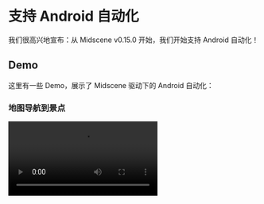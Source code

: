 # 支持 Android 自动化

我们很高兴地宣布：从 Midscene v0.15.0 开始，我们开始支持 Android 自动化！

## Demo

这里有一些 Demo，展示了 Midscene 驱动下的 Android 自动化：

### 地图导航到景点

<video src="https://lf3-static.bytednsdoc.com/obj/eden-cn/nupipfups/Midscene/android-maps.mp4" controls/>

### Twitter 自动点赞

<video src="https://lf3-static.bytednsdoc.com/obj/eden-cn/nupipfups/Midscene/android-twitter.mp4" controls/>

## 适配所有的应用

对于我们的开发者来说，你只需要 adb 和一个视觉语言（visual language, VL）模型服务。所有的准备工作就做好了！

在运行期，我们利用 VL 模型的视觉定位能力来定位屏幕上的目标元素。因此，无论是原生 App 还是 Hybrid App 中的 webview，它都无关紧要。开发者可以编写自动化脚本，而无需担心 App 本身的技术栈。

## 引入 Midscene 的全部特性

当使用 Midscene 进行 Web 自动化时，我们的用户喜欢使用我们的 Playground 和运行报告能力。现在，我们已经将这些特性引入到 Android 自动化中！

### 使用 Playground 来试用 Android 自动化，而不需要写任何代码

<video src="https://lf3-static.bytednsdoc.com/obj/eden-cn/nupipfups/Midscene/android-playground-lark-en.mp4" poster="/blog/android-playground-lark-poster-en.png" controls/>

### 使用报告重放整个过程

<video src="https://lf3-static.bytednsdoc.com/obj/eden-cn/nupipfups/Midscene/android-ebay.mp4" controls/>

### 使用 YAML 文件编写自动化脚本

```yaml 
# search headphone on ebay, extract the items info into a json file, and assert the shopping cart icon

android:
  deviceId: s4ey59ytbitot4yp

tasks:
  - name: search headphones
    flow:
      - aiAction: open browser and navigate to ebay.com
      - aiAction: type 'Headphones' in ebay search box, hit Enter
      - sleep: 5000
      - aiAction: scroll down the page for 800px

  - name: extract headphones info
    flow:
      - aiQuery: >
          {name: string, price: number, subTitle: string}[], return item name, price and the subTitle on the lower right corner of each item
        name: headphones

  - name: assert Filter button
    flow:
      - aiAssert: There is a Filter button on the page
```

### 使用 JavaScript SDK 来编写自动化脚本

```ts 
import { AndroidAgent, AndroidDevice, getConnectedDevices } from '@midscene/android';
import "dotenv/config"; // read environment variables from .env file

const sleep = (ms) => new Promise((r) => setTimeout(r, ms));
Promise.resolve(
  (async () => {
    const devices = await getConnectedDevices();
    const page = new AndroidDevice(devices[0].udid);

    // 👀 init Midscene agent
    const agent = new AndroidAgent(page,{
      aiActionContext:
        'If any location, permission, user agreement, etc. popup, click agree. If login page pops up, close it.',
    });
    await page.connect();
    await page.launch('https://www.ebay.com');

    await sleep(5000);

    // 👀 type keywords, perform a search
    await agent.aiAction('type "Headphones" in search box, hit Enter');

    // 👀 wait for the loading
    await agent.aiWaitFor("there is at least one headphone item on page");
    // or you may use a plain sleep:
    // await sleep(5000);

    // 👀 understand the page content, find the items
    const items = await agent.aiQuery(
      "{itemTitle: string, price: Number}[], find item in list and corresponding price"
    );
    console.log("headphones in stock", items);

    // 👀 assert by AI
    await agent.aiAssert("There is a category filter on the left");
  })()
);

```

### 使用两种风格的 API 来执行交互

自动规划（Auto-planning）风格：

```javascript
await agent.ai('input "Headphones" in search box, hit Enter');
```

即时操作（Instant Actions）风格：

```javascript
await agent.aiInput('Headphones', 'search box');
await agent.aiKeyboardPress('Enter');
```

### 示例项目

我们为 JavaScript SDK 准备了一个示例项目：

[JavaScript 示例项目](https://github.com/web-infra-dev/midscene-example/blob/main/android/javascript-sdk-demo)

如果你想要使用自动化进行测试，你可以使用 JavaScript 和 vitest。我们为你准备了一个示例项目，来看看它是如何工作的：

[Vitest demo project](https://github.com/web-infra-dev/midscene-example/blob/main/android/vitest-demo)

此外，你也可以使用 yaml 文件来编写自动化脚本：

[YAML 示例项目](https://github.com/web-infra-dev/midscene-example/blob/main/android/yaml-scripts-demo)

## 限制

1. 无法使用元素定位的缓存功能。由于没有收集视图树，我们无法缓存元素标识符并重用它。
2. 目前只支持一些已知的 VL 模型。如果你想要引入其他 VL 模型，请让我们知道。
3. 运行性能还不够好。我们还在努力改进它。
4. VL 模型在 `.aiQuery` 和 `.aiAssert` 中表现不佳。我们将在未来提供一种方法来切换模型以适应不同的任务。

## 致谢

我们想要感谢以下项目：

- [scrcpy](https://github.com/Genymobile/scrcpy) 和 [yume-chan](https://github.com/yume-chan) 允许我们使用浏览器控制 Android 设备。
- [appium-adb](https://github.com/appium/appium-adb) 为 adb 提供了 javascript 桥接。
- [YADB](https://github.com/ysbing/YADB) 为文本输入提供了性能提升。
